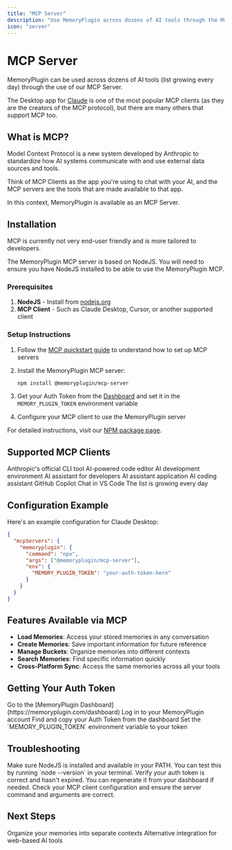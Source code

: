 ```yaml
---
title: "MCP Server"
description: "Use MemoryPlugin across dozens of AI tools through the Model Context Protocol"
icon: "server"
---
```


# MCP Server

MemoryPlugin can be used across dozens of AI tools (list growing every day) through the use of our MCP Server.

The Desktop app for [Claude](https://claude.ai/download) is one of the most popular MCP clients (as they are the creators of the MCP protocol), but there are many others that support MCP too.

## What is MCP?

Model Context Protocol is a new system developed by Anthropic to standardize how AI systems communicate with and use external data sources and tools.

<Info>
Think of MCP Clients as the app you're using to chat with your AI, and the MCP servers are the tools that are made available to that app.
</Info>

In this context, MemoryPlugin is available as an MCP Server.

## Installation

<Warning>
MCP is currently not very end-user friendly and is more tailored to developers.
</Warning>

The MemoryPlugin MCP server is based on NodeJS. You will need to ensure you have NodeJS installed to be able to use the MemoryPlugin MCP.

### Prerequisites

1. **NodeJS** - Install from [nodejs.org](https://nodejs.org)
2. **MCP Client** - Such as Claude Desktop, Cursor, or another supported client

### Setup Instructions

1. Follow the [MCP quickstart guide](https://modelcontextprotocol.io/quickstart/user) to understand how to set up MCP servers

2. Install the MemoryPlugin MCP server:
   ```bash
   npm install @memoryplugin/mcp-server
   ```

3. Get your Auth Token from the [Dashboard](https://memoryplugin.com/dashboard) and set it in the `MEMORY_PLUGIN_TOKEN` environment variable

4. Configure your MCP client to use the MemoryPlugin server

For detailed instructions, visit our [NPM package page](https://www.npmjs.com/package/@memoryplugin/mcp-server?activeTab=readme).

## Supported MCP Clients

<CardGroup cols={2}>
  <Card title="Claude Code" icon="code" href="https://docs.anthropic.com/en/docs/agents-and-tools/claude-code/overview">
    Anthropic's official CLI tool
  </Card>
  <Card title="Cursor" icon="cursor" href="https://www.cursor.com/">
    AI-powered code editor
  </Card>
  <Card title="Windsurf" icon="wind" href="https://docs.windsurf.com/windsurf/mcp">
    AI development environment
  </Card>
  <Card title="Cline" icon="terminal" href="https://github.com/cline/cline">
    AI assistant for developers
  </Card>
  <Card title="Sage" icon="brain" href="https://sageapp.ai/">
    AI assistant application
  </Card>
  <Card title="Roo-Code" icon="code-branch" href="https://github.com/RooVetGit/Roo-Code">
    AI coding assistant
  </Card>
  <Card title="VS Code Copilot" icon="microsoft" href="https://code.visualstudio.com/docs/copilot/chat/mcp-servers">
    GitHub Copilot Chat in VS Code
  </Card>
  <Card title="And many more..." icon="ellipsis" href="#">
    The list is growing every day
  </Card>
</CardGroup>

## Configuration Example

Here's an example configuration for Claude Desktop:

```json
{
  "mcpServers": {
    "memoryplugin": {
      "command": "npx",
      "args": ["@memoryplugin/mcp-server"],
      "env": {
        "MEMORY_PLUGIN_TOKEN": "your-auth-token-here"
      }
    }
  }
}
```

## Features Available via MCP

- **Load Memories**: Access your stored memories in any conversation
- **Create Memories**: Save important information for future reference
- **Manage Buckets**: Organize memories into different contexts
- **Search Memories**: Find specific information quickly
- **Cross-Platform Sync**: Access the same memories across all your tools

## Getting Your Auth Token

<Steps>
  <Step title="Visit Dashboard">
    Go to the [MemoryPlugin Dashboard](https://memoryplugin.com/dashboard)
  </Step>
  <Step title="Sign In">
    Log in to your MemoryPlugin account
  </Step>
  <Step title="Copy Token">
    Find and copy your Auth Token from the dashboard
  </Step>
  <Step title="Set Environment Variable">
    Set the `MEMORY_PLUGIN_TOKEN` environment variable to your token
  </Step>
</Steps>

## Troubleshooting

<AccordionGroup>
  <Accordion title="NodeJS not found">
    Make sure NodeJS is installed and available in your PATH. You can test this by running `node --version` in your terminal.
  </Accordion>
  <Accordion title="Auth token invalid">
    Verify your auth token is correct and hasn't expired. You can regenerate it from your dashboard if needed.
  </Accordion>
  <Accordion title="MCP server not connecting">
    Check your MCP client configuration and ensure the server command and arguments are correct.
  </Accordion>
</AccordionGroup>

## Next Steps

<CardGroup cols={2}>
  <Card
    title="Learn About Memory Buckets"
    icon="folder"
    href="/features/memory-buckets"
  >
    Organize your memories into separate contexts
  </Card>
  <Card
    title="Try Browser Extension"
    icon="globe"
    href="/integrations/browser-extension"
  >
    Alternative integration for web-based AI tools
  </Card>
</CardGroup>
